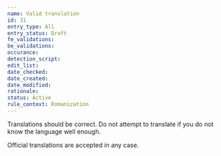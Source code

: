 ```yaml
---
name: Valid translation
id: 31
entry_type: All
entry_status: Draft
fe_validations:
be_validations:
occurance:
detection_script:
edit_list:
date_checked:
date_created:
date_modified:
rationale:
status: Active
rule_context: Romanization
---
```

Translations should be correct. Do not attempt to translate if you do not know the language well enough.

Official translations are accepted in any case.